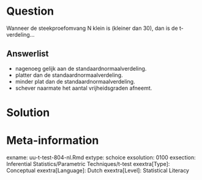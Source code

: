 
Question
========
  
Wanneer de steekproefomvang N klein is (kleiner dan 30), dan is de t-verdeling…
  
Answerlist
----------
* nagenoeg gelijk aan de standaardnormaalverdeling.
* platter dan de standaardnormaalverdeling. 
* minder plat dan de standaardnormaalverdeling.
* schever naarmate het aantal vrijheidsgraden afneemt. 


Solution
========
  


Meta-information
================
exname: uu-t-test-804-nl.Rmd
extype: schoice
exsolution: 0100
exsection: Inferential Statistics/Parametric Techniques/t-test
exextra[Type]: Conceptual
exextra[Language]: Dutch
exextra[Level]: Statistical Literacy

